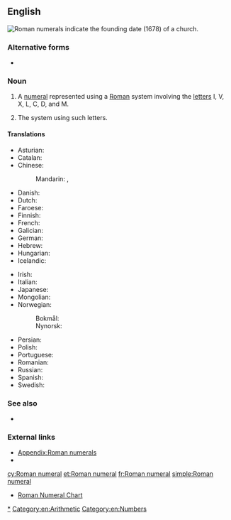 ==English==
[[File:Lofer Kirche - Außen 4 Datierung.jpg|thumb|right|Roman numerals indicate the founding date (1678) of a church.]]
{{wikipedia}}

===Alternative forms===
* {{l|en|roman numeral}} {{qualifier|US}}

===Noun===
{{en-noun}}

# A [[numeral]] represented using a [[Roman]] system involving the [[letter]]s I, V, X, L, C, D, and M.
# {{lb|en|in the [[Roman numerals|plural]]}} The system using such letters.

====Translations====
{{trans-top|numeral represented by letters}}
* Asturian: {{t|ast|númberu romanu|m}}
* Catalan: {{t|ca|xifra romana|f}}
* Chinese:
*: Mandarin: {{t+|cmn|羅馬數字|sc=Hani}}, {{t+|cmn|罗马数字|tr=Luómǎ shùzì|sc=Hani}}
* Danish: {{t|da|romertal|n}}
* Dutch: {{t+|nl|Romeins cijfer|n}}
* Faroese: {{t|fo|rómartal|n}}
* Finnish: {{t|fi|roomalainen numero}}
* French: {{t+|fr|chiffre romain|m}}
* Galician: {{t|gl|número romano|m}}
* German: {{t|de|römische Ziffer|f}}
* Hebrew: {{t|he|ספרה רומית|f|tr=sifra romit}}
* Hungarian: {{t+|hu|római szám}}
* Icelandic: {{t|is|rómverskur tölustafur|alt=rómverskir tölustafir|m-p}}
{{trans-mid}}
* Irish: {{t|ga|uimhir Rómhánach|f}}
* Italian: {{t|it|numero romano|m}}
* Japanese: {{t+|ja|ローマ数字|tr=Rōma-sūji}}
* Mongolian: {{t-needed|mn}}
* Norwegian:
*: Bokmål: {{t|nb|romertall|n}}
*: Nynorsk: {{t|nn|romartal|n}}
* Persian: {{t|fa|ارقام رومی|tr=arqâm-e rumi}}
* Polish: {{t|pl|cyfra rzymska}}
* Portuguese: {{t|pt|número romano|m}}
* Romanian: {{t|ro|cifră romană}}
* Russian: {{t|ru|ри́мская ци́фра|f}}
* Spanish: {{t|es|número romano|m}}
* Swedish: {{t+|sv|romersk siffra|c}}
{{trans-bottom}}

===See also===
* {{l|en|Arabic numeral}}

===External links===
* [[Appendix:Roman numerals]]
* {{projectlink|wikipedia|Roman numerals}}

[[Category:Roman numerals|*]]
[[Category:en:Arithmetic]]
[[Category:en:Numbers]]

[[cy:Roman numeral]]
[[et:Roman numeral]]
[[fr:Roman numeral]]
[[simple:Roman numeral]]

* [http://www.dadsworksheets.com/charts/roman-numerals-chart.html Roman Numeral Chart]